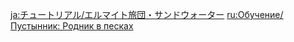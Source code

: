 {{Tutorial
|title    = Eremite Desert Clearwater
|subtitle = New Entry
|type     = Enemies
|icon     = Icon Tutorial Monster.png
|about    = Eremite Desert Clearwater
|image1   = Tutorial Eremite Desert Clearwater.png
|text1    = These sword-dancers may be found in the many scattered mercenary groups that hail from the desert. They will unleash the ominous spirit sealed in their weapons after taking a certain amount of damage to {{Color|help|enter an Infused Form}} that greatly boosts their combat capabilities. Once this Infused Form ends, they will enter a weakened state for a time once this Infused Form ends.
|sort     = 2616
}}

[[ja:チュートリアル/エルマイト旅団・サンドウォーター]]
[[ru:Обучение/Пустынник: Родник в песках]]